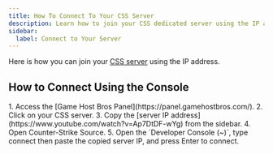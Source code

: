 ```yaml
---
title: How To Connect To Your CSS Server
description: Learn how to join your CSS dedicated server using the IP address.
sidebar:
  label: Connect to Your Server
---
```


Here is how you can join your [CSS server](https://www.gamehostbros.com/counter-strike-source-server-hosting/) using the IP address.

## How to Connect Using the Console
<Steps>
1. Access the [Game Host Bros Panel](https://panel.gamehostbros.com/).
2. Click on your CSS server.
3. Copy the [server IP address](https://www.youtube.com/watch?v=Ap7DtDF-wYg) from the sidebar.
4. Open Counter-Strike Source.
5. Open the `Developer Console (~)`, type connect then paste the copied server IP, and press Enter to connect.
</Steps>